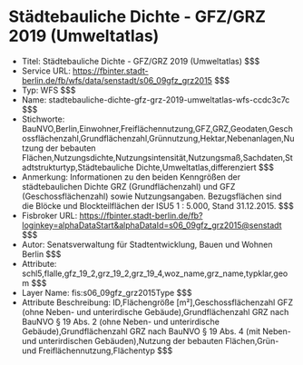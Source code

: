 # Städtebauliche Dichte - GFZ/GRZ 2019 (Umweltatlas)
- Titel: Städtebauliche Dichte - GFZ/GRZ 2019 (Umweltatlas) $$$
- Service URL: https://fbinter.stadt-berlin.de/fb/wfs/data/senstadt/s06_09gfz_grz2015 $$$
- Typ: WFS $$$
- Name: stadtebauliche-dichte-gfz-grz-2019-umweltatlas-wfs-ccdc3c7c $$$
- Stichworte: BauNVO,Berlin,Einwohner,Freiflächennutzung,GFZ,GRZ,Geodaten,Geschossflächenzahl,Grundflächenzahl,Grünnutzung,Hektar,Nebenanlagen,Nutzung der bebauten Flächen,Nutzungsdichte,Nutzungsintensität,Nutzungsmaß,Sachdaten,Stadtstrukturtyp,Städtebauliche Dichte,Umweltatlas,differenziert $$$
- Anmerkung: Informationen zu den beiden Kenngrößen der städtebaulichen Dichte GRZ (Grundflächenzahl) und GFZ (Geschossflächenzahl) sowie Nutzungsangaben. Bezugsflächen sind die Blöcke und Blockteilflächen der ISU5 1 : 5.000, Stand 31.12.2015. $$$
- Fisbroker URL: https://fbinter.stadt-berlin.de/fb?loginkey=alphaDataStart&alphaDataId=s06_09gfz_grz2015@senstadt $$$
- Autor: Senatsverwaltung für Stadtentwicklung, Bauen und Wohnen Berlin $$$
- Attribute: schl5,flalle,gfz_19_2,grz_19_2,grz_19_4,woz_name,grz_name,typklar,geom $$$
- Layer Name: fis:s06_09gfz_grz2015Type $$$
- Attribute Beschreibung: ID,Flächengröße [m²],Geschossflächenzahl GFZ (ohne Neben- und unterirdische Gebäude),Grundflächenzahl GRZ nach BauNVO § 19 Abs. 2 (ohne Neben- und unterirdische Gebäude),Grundflächenzahl GRZ nach BauNVO § 19 Abs. 4 (mit Neben- und unterirdischen Gebäuden),Nutzung der bebauten Flächen,Grün- und Freiflächennutzung,Flächentyp $$$
